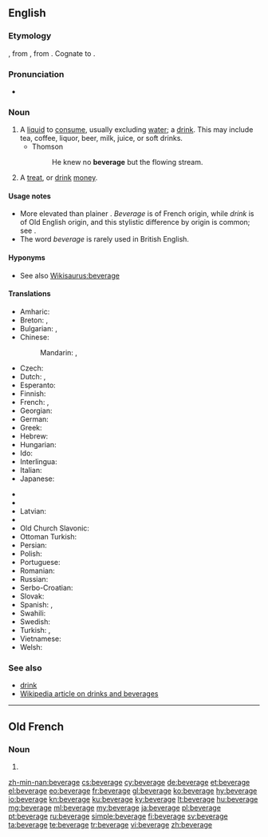 ==English==

===Etymology===
{{etyl|fro|en}} {{term|bevrage|lang=fro}}, from {{term|boivre||to drink|lang=fro}}, from {{etyl|la|en}} {{m|la|bibō}}. Cognate to {{term|imbibe|lang=en}}.

===Pronunciation===
* {{audio|en-us-beverage.ogg|Audio (US)|lang=en}}

===Noun===
{{en-noun}}

# A [[liquid]] to [[consume]], usually excluding [[water]]; a [[drink]]. This may include tea, coffee, liquor, beer, milk, juice, or soft drinks.
#* Thomson
#*: He knew no '''beverage''' but the flowing stream.
# {{context|slang|archaic|lang=en}} A [[treat]], or [[drink]] [[money]].

====Usage notes====
* More elevated than plainer {{term|drink}}. ''Beverage'' is of French origin, while ''drink'' is of Old English origin, and this stylistic difference by origin is common; see {{w|list of English words with dual French and Anglo-Saxon variations}}.
* The word ''beverage'' is rarely used in British English.

====Hyponyms====
* See also [[Wikisaurus:beverage]]

====Translations====
{{trans-top|a drink}}
* Amharic: {{t|am|መጠጥ|tr=mäṭäṭ|sc=Ethi}}
* Breton: {{t+|br|boeson|m}}, {{t+|br|evaj|m}}
* Bulgarian: {{t+|bg|напитка|f}}, {{t+|bg|питие|n}}
* Chinese:
*: Mandarin: {{t+|cmn|飲料|sc=Hani}}, {{t|cmn|饮料|tr=yǐnliào|sc=Hani}}
* Czech: {{t+|cs|nápoj|m}}
* Dutch: {{t+|nl|drankje|n}}, {{t+|nl|drank}}
* Esperanto: {{t|eo|trinkaĵo}}
* Finnish: {{t+|fi|juoma}}
* French: {{t+|fr|boisson|f}}, {{t+|fr|breuvage|m}}
* Georgian: {{t+|ka|სასმელი|tr=sasmeli|sc=Geor}}
* German: {{t+|de|Getränk}}
* Greek: {{t+|el|ποτό|n|tr=potó}}
* Hebrew: {{t+|he|משקה|m|tr=mashqe}}
* Hungarian: {{t+|hu|ital}}
* Ido: {{t+|io|drinkajo}}
* Interlingua: {{t|ia|bibita}}
* Italian: {{t+|it|bevanda}}
* Japanese: {{t+|ja|飲料|tr=いんりょう, inryō}}
{{trans-mid}}
* {{trreq|ko}}
* {{trreq|lo}}
* Latvian: {{t|lv|dzēriens|m}}
* {{trreq|mn}}
* Old Church Slavonic: {{t|cu|пиво|n|tr=pivo|sc=Cyrs}}
* Ottoman Turkish: {{t|ota|meşrubat|sc=ota-Arab}}
* Persian: {{t+|fa|نوشابه|tr=nushabe}}
* Polish: {{t+|pl|napój|m}}
* Portuguese: {{t+|pt|bebida|f}}
* Romanian: {{t+|ro|băutură|f}}
* Russian: {{t+|ru|напиток|m|tr=napitok}}
* Serbo-Croatian: {{t+|sh|napitak}}
* Slovak: {{t|sk|nápoj|m}}
* Spanish: {{t+|es|bebida|f}}, {{t+|es|trago|m}}
* Swahili: {{t+|sw|kinywaji}}
* Swedish: {{t+|sv|dryck|c}}
* Turkish: {{t+|tr|içecek}}, {{t+|tr|meşrubat}}
* Vietnamese: {{t|vi|nước giải khát}}
* Welsh: {{t+|cy|diod|f}}
{{trans-bottom}}

===See also===
* [[drink]]
* [[:w:Drink|Wikipedia article on drinks and beverages]]

----

==Old French==

===Noun===
{{fro-noun|m}}

# {{alternative form of|bevrage|lang=fro}}

[[zh-min-nan:beverage]]
[[cs:beverage]]
[[cy:beverage]]
[[de:beverage]]
[[et:beverage]]
[[el:beverage]]
[[eo:beverage]]
[[fr:beverage]]
[[gl:beverage]]
[[ko:beverage]]
[[hy:beverage]]
[[io:beverage]]
[[kn:beverage]]
[[ku:beverage]]
[[ky:beverage]]
[[lt:beverage]]
[[hu:beverage]]
[[mg:beverage]]
[[ml:beverage]]
[[my:beverage]]
[[ja:beverage]]
[[pl:beverage]]
[[pt:beverage]]
[[ru:beverage]]
[[simple:beverage]]
[[fi:beverage]]
[[sv:beverage]]
[[ta:beverage]]
[[te:beverage]]
[[tr:beverage]]
[[vi:beverage]]
[[zh:beverage]]